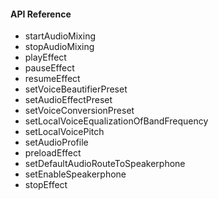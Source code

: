 <PlatformWrapper platform="ios">

#### API Reference

- <Link to="{{Global.API_REF_IOS_ROOT_VOICE_SDK}}/class_irtcengine.html#api_startaudiomixing2">startAudioMixing</Link>

- <Link to="{{Global.API_REF_IOS_ROOT_VOICE_SDK}}/class_irtcengine.html#api_stopaudiomixing">stopAudioMixing</Link>

- <Link to="{{Global.API_REF_IOS_ROOT_VOICE_SDK}}/class_irtcengine.html#api_playeffect3">playEffect</Link>

- <Link to="{{Global.API_REF_IOS_ROOT_VOICE_SDK}}/class_irtcengine.html#api_pauseeffect">pauseEffect</Link>

- <Link to="{{Global.API_REF_IOS_ROOT_VOICE_SDK}}/class_irtcengine.html#api_resumeeffect">resumeEffect</Link>

- <Link to="{{Global.API_REF_IOS_ROOT_VOICE_SDK}}/class_irtcengine.html#api_setvoicebeautifierpreset">setVoiceBeautifierPreset</Link>

- <Link to="{{Global.API_REF_IOS_ROOT_VOICE_SDK}}/class_irtcengine.html#api_setaudioeffectpreset">setAudioEffectPreset</Link>

- <Link to="{{Global.API_REF_IOS_ROOT_VOICE_SDK}}/class_irtcengine.html#api_setvoiceconversionpreset">setVoiceConversionPreset</Link>

- <Link to="{{Global.API_REF_IOS_ROOT_VOICE_SDK}}/class_irtcengine.html#api_setlocalvoiceequalization">setLocalVoiceEqualizationOfBandFrequency</Link>

- <Link to="{{Global.API_REF_IOS_ROOT_VOICE_SDK}}/class_irtcengine.html#api_setlocalvoicepitch">setLocalVoicePitch</Link>

- <Link to="{{Global.API_REF_IOS_ROOT_VOICE_SDK}}/class_irtcengine.html#api_setaudioprofile2">setAudioProfile</Link>

- <Link to="{{Global.API_REF_IOS_ROOT_VOICE_SDK}}/class_irtcengine.html#api_preloadeffect">preloadEffect</Link>

- <Link to="{{Global.API_REF_IOS_ROOT_VOICE_SDK}}/class_irtcengine.html#api_setdefaultaudioroutetospeakerphone">setDefaultAudioRouteToSpeakerphone</Link>

- <Link to="{{Global.API_REF_IOS_ROOT_VOICE_SDK}}/class_irtcengine.html#api_setenablespeakerphone">setEnableSpeakerphone</Link>

- <Link to="{{Global.API_REF_IOS_ROOT_VOICE_SDK}}/class_irtcengine.html#api_stopeffect">stopEffect</Link>

</PlatformWrapper>
